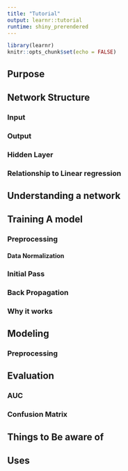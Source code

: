 ```yaml
---
title: "Tutorial"
output: learnr::tutorial
runtime: shiny_prerendered
---
```


```r
library(learnr)
knitr::opts_chunk$set(echo = FALSE)
```


## Purpose

## Network Structure

### Input

### Output

### Hidden Layer

### Relationship to Linear regression

## Understanding a network

## Training A model

### Preprocessing

#### Data Normalization 

### Initial Pass

### Back Propagation

### Why it works

## Modeling

### Preprocessing

## Evaluation

### AUC

### Confusion Matrix

## Things to Be aware of

## Uses